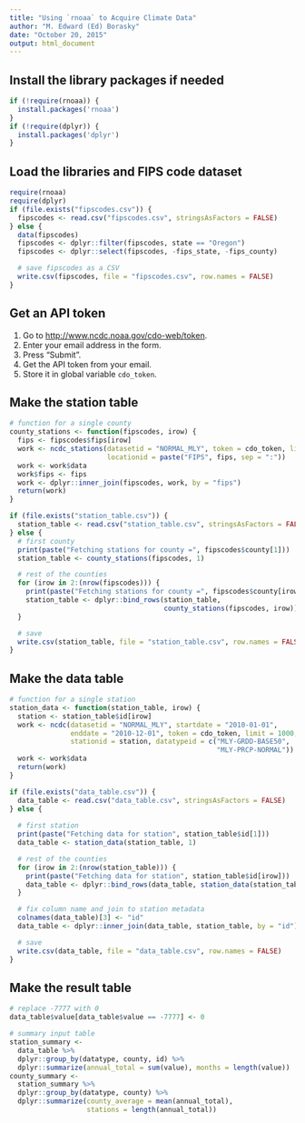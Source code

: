 ```yaml
---
title: "Using `rnoaa` to Acquire Climate Data"
author: "M. Edward (Ed) Borasky"
date: "October 20, 2015"
output: html_document
---
```


## Install the library packages if needed
```r
if (!require(rnoaa)) {
  install.packages('rnoaa')
}
if (!require(dplyr)) {
  install.packages('dplyr')
}
```

## Load the libraries and FIPS code dataset
```r
require(rnoaa)
require(dplyr)
if (file.exists("fipscodes.csv")) {
  fipscodes <- read.csv("fipscodes.csv", stringsAsFactors = FALSE)
} else {
  data(fipscodes)
  fipscodes <- dplyr::filter(fipscodes, state == "Oregon")
  fipscodes <- dplyr::select(fipscodes, -fips_state, -fips_county)

  # save fipscodes as a CSV
  write.csv(fipscodes, file = "fipscodes.csv", row.names = FALSE)
}
```

## Get an API token
1. Go to <http://www.ncdc.noaa.gov/cdo-web/token>.
1. Enter your email address in the form.
1. Press "Submit".
1. Get the API token from your email.
1. Store it in global variable `cdo_token`.

## Make the station table
```r

# function for a single county
county_stations <- function(fipscodes, irow) {
  fips <- fipscodes$fips[irow]
  work <- ncdc_stations(datasetid = "NORMAL_MLY", token = cdo_token, limit = 1000,
                        locationid = paste("FIPS", fips, sep = ":"))
  work <- work$data
  work$fips <- fips
  work <- dplyr::inner_join(fipscodes, work, by = "fips")
  return(work)
}

if (file.exists("station_table.csv")) {
  station_table <- read.csv("station_table.csv", stringsAsFactors = FALSE)
} else {
  # first county
  print(paste("Fetching stations for county =", fipscodes$county[1]))
  station_table <- county_stations(fipscodes, 1)

  # rest of the counties
  for (irow in 2:(nrow(fipscodes))) {
    print(paste("Fetching stations for county =", fipscodes$county[irow]))
    station_table <- dplyr::bind_rows(station_table, 
                                      county_stations(fipscodes, irow))
  }

  # save
  write.csv(station_table, file = "station_table.csv", row.names = FALSE)
}
```

## Make the data table
```r

# function for a single station
station_data <- function(station_table, irow) {
  station <- station_table$id[irow]
  work <- ncdc(datasetid = "NORMAL_MLY", startdate = "2010-01-01",
               enddate = "2010-12-01", token = cdo_token, limit = 1000,
               stationid = station, datatypeid = c("MLY-GRDD-BASE50",
                                                   "MLY-PRCP-NORMAL"))
  work <- work$data
  return(work)
}

if (file.exists("data_table.csv")) {
  data_table <- read.csv("data_table.csv", stringsAsFactors = FALSE)
} else {
  
  # first station
  print(paste("Fetching data for station", station_table$id[1]))
  data_table <- station_data(station_table, 1)

  # rest of the counties
  for (irow in 2:(nrow(station_table))) {
    print(paste("Fetching data for station", station_table$id[irow]))
    data_table <- dplyr::bind_rows(data_table, station_data(station_table, irow))
  }

  # fix column name and join to station metadata
  colnames(data_table)[3] <- "id"
  data_table <- dplyr::inner_join(data_table, station_table, by = "id")

  # save
  write.csv(data_table, file = "data_table.csv", row.names = FALSE)
}
```

## Make the result table

```r

# replace -7777 with 0
data_table$value[data_table$value == -7777] <- 0

# summary input table
station_summary <- 
  data_table %>% 
  dplyr::group_by(datatype, county, id) %>% 
  dplyr::summarize(annual_total = sum(value), months = length(value))
county_summary <-
  station_summary %>% 
  dplyr::group_by(datatype, county) %>% 
  dplyr::summarize(county_average = mean(annual_total), 
                   stations = length(annual_total))
```
